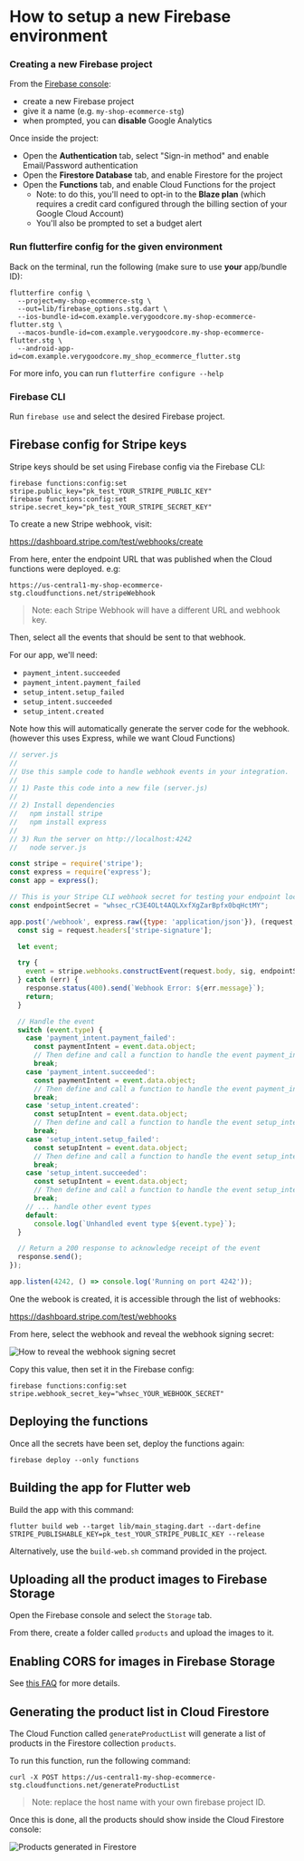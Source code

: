 # How to setup a new Firebase environment

### Creating a new Firebase project

From the [Firebase console](https://console.firebase.google.com/u/0/):

- create a new Firebase project
- give it a name (e.g. `my-shop-ecommerce-stg`)
- when prompted, you can **disable** Google Analytics

Once inside the project:

- Open the **Authentication** tab, select "Sign-in method" and enable Email/Password authentication
- Open the **Firestore Database** tab, and enable Firestore for the project
- Open the **Functions** tab, and enable Cloud Functions for the project
  - Note: to do this, you'll need to opt-in to the **Blaze plan** (which requires a credit card configured through the billing section of your Google Cloud Account)
  - You'll also be prompted to set a budget alert

### Run flutterfire config for the given environment

Back on the terminal, run the following (make sure to use **your** app/bundle ID):

```
flutterfire config \
  --project=my-shop-ecommerce-stg \
  --out=lib/firebase_options.stg.dart \
  --ios-bundle-id=com.example.verygoodcore.my-shop-ecommerce-flutter.stg \
  --macos-bundle-id=com.example.verygoodcore.my-shop-ecommerce-flutter.stg \
  --android-app-id=com.example.verygoodcore.my_shop_ecommerce_flutter.stg
```

For more info, you can run `flutterfire configure --help`

### Firebase CLI

Run `firebase use` and select the desired Firebase project.


## Firebase config for Stripe keys

Stripe keys should be set using Firebase config via the Firebase CLI:

```
firebase functions:config:set stripe.public_key="pk_test_YOUR_STRIPE_PUBLIC_KEY"
firebase functions:config:set stripe.secret_key="pk_test_YOUR_STRIPE_SECRET_KEY"
```


To create a new Stripe webhook, visit:

https://dashboard.stripe.com/test/webhooks/create

From here, enter the endpoint URL that was published when the Cloud functions were deployed. e.g:

```
https://us-central1-my-shop-ecommerce-stg.cloudfunctions.net/stripeWebhook
```

> Note: each Stripe Webhook will have a different URL and webhook key.

Then, select all the events that should be sent to that webhook.

For our app, we'll need:

- `payment_intent.succeeded`
- `payment_intent.payment_failed`
- `setup_intent.setup_failed`
- `setup_intent.succeeded`
- `setup_intent.created`

Note how this will automatically generate the server code for the webhook. (however this uses Express, while we want Cloud Functions)

```js
// server.js
//
// Use this sample code to handle webhook events in your integration.
//
// 1) Paste this code into a new file (server.js)
//
// 2) Install dependencies
//   npm install stripe
//   npm install express
//
// 3) Run the server on http://localhost:4242
//   node server.js

const stripe = require('stripe');
const express = require('express');
const app = express();

// This is your Stripe CLI webhook secret for testing your endpoint locally.
const endpointSecret = "whsec_rC3E4OLt4AQLXxfXgZarBpfx0bqHctMY";

app.post('/webhook', express.raw({type: 'application/json'}), (request, response) => {
  const sig = request.headers['stripe-signature'];

  let event;

  try {
    event = stripe.webhooks.constructEvent(request.body, sig, endpointSecret);
  } catch (err) {
    response.status(400).send(`Webhook Error: ${err.message}`);
    return;
  }

  // Handle the event
  switch (event.type) {
    case 'payment_intent.payment_failed':
      const paymentIntent = event.data.object;
      // Then define and call a function to handle the event payment_intent.payment_failed
      break;
    case 'payment_intent.succeeded':
      const paymentIntent = event.data.object;
      // Then define and call a function to handle the event payment_intent.succeeded
      break;
    case 'setup_intent.created':
      const setupIntent = event.data.object;
      // Then define and call a function to handle the event setup_intent.created
      break;
    case 'setup_intent.setup_failed':
      const setupIntent = event.data.object;
      // Then define and call a function to handle the event setup_intent.setup_failed
      break;
    case 'setup_intent.succeeded':
      const setupIntent = event.data.object;
      // Then define and call a function to handle the event setup_intent.succeeded
      break;
    // ... handle other event types
    default:
      console.log(`Unhandled event type ${event.type}`);
  }

  // Return a 200 response to acknowledge receipt of the event
  response.send();
});

app.listen(4242, () => console.log('Running on port 4242'));
```

One the webook is  created, it is accessible through the list of webhooks:

https://dashboard.stripe.com/test/webhooks

From here, select the webhook and reveal the webhook signing secret:

![How to reveal the webhook signing secret](images/webhook-signing-secret.png)

Copy this value, then set it in the Firebase config:

```
firebase functions:config:set stripe.webhook_secret_key="whsec_YOUR_WEBHOOK_SECRET"
```

## Deploying the functions

Once all the secrets have been set, deploy the functions again:

```
firebase deploy --only functions
```

## Building the app for Flutter web

Build the app with this command:

```
flutter build web --target lib/main_staging.dart --dart-define STRIPE_PUBLISHABLE_KEY=pk_test_YOUR_STRIPE_PUBLIC_KEY --release
```

Alternatively, use the `build-web.sh` command provided in the project.

## Uploading all the product images to Firebase Storage

Open the Firebase console and select the `Storage` tab.

From there, create a folder called `products` and upload the images to it.

## Enabling CORS for images in Firebase Storage 

See [this FAQ](/faq/failed-to-load-network-image-storage-cors) for more details.

## Generating the product list in Cloud Firestore

The Cloud Function called `generateProductList` will generate a list of products in the Firestore collection `products`.

To run this function, run the following command:

```
curl -X POST https://us-central1-my-shop-ecommerce-stg.cloudfunctions.net/generateProductList
```

> Note: replace the host name with your own firebase project ID.

Once this is done, all the products should show inside the Cloud Firestore console:

![Products generated in Firestore](images/generated-products-firestore.png)

